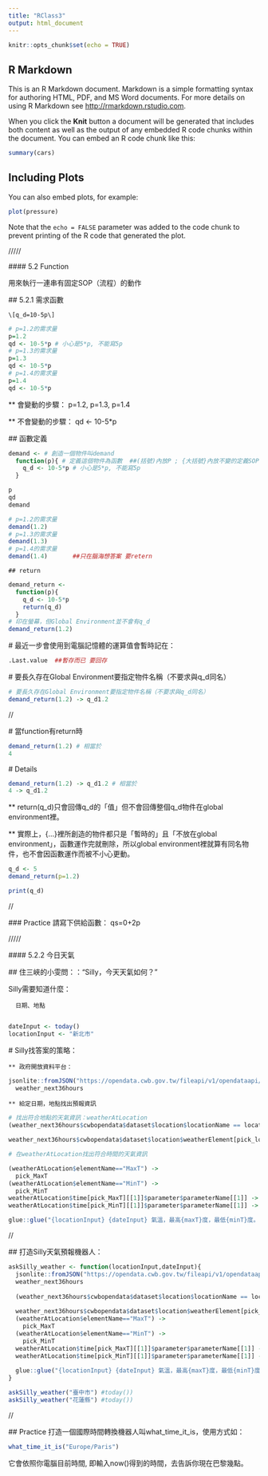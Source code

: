 ```yaml
---
title: "RClass3"
output: html_document
---
```


```r
knitr::opts_chunk$set(echo = TRUE)
```

## R Markdown

This is an R Markdown document. Markdown is a simple formatting syntax for authoring HTML, PDF, and MS Word documents. For more details on using R Markdown see <http://rmarkdown.rstudio.com>.

When you click the **Knit** button a document will be generated that includes both content as well as the output of any embedded R code chunks within the document. You can embed an R code chunk like this:

```r
summary(cars)
```

## Including Plots

You can also embed plots, for example:

```r
plot(pressure)
```

Note that the `echo = FALSE` parameter was added to the code chunk to prevent printing of the R code that generated the plot.


/////


  #### 5.2 Function

用來執行一連串有固定SOP（流程）的動作


  ## 5.2.1 需求函數
    
    \[q_d=10-5p\]

```r
# p=1.2的需求量
p=1.2
qd <- 10-5*p # 小心是5*p, 不能寫5p
# p=1.3的需求量
p=1.3
qd <- 10-5*p
# p=1.4的需求量
p=1.4
qd <- 10-5*p
```

  ** 會變動的步驟：
  p=1.2, p=1.3, p=1.4
  

  **  不會變動的步驟：
  qd <- 10-5*p

  
  ## 函數定義
```r
demand <- # 創造一個物件叫demand
  function(p){ # 定義這個物件為函數  ##(括號)內放P ; {大括號}內放不變的定義SOP
    q_d <- 10-5*p # 小心是5*p, 不能寫5p
  }
```
 
```r
p
qd
demand
```
 
 
```r
# p=1.2的需求量
demand(1.2) 
# p=1.3的需求量
demand(1.3)
# p=1.4的需求量
demand(1.4)       ##只在腦海想答案 要retern
```
 

    ## return
```r
demand_return <- 
  function(p){
    q_d <- 10-5*p
    return(q_d)
  }
# 印在螢幕，但Global Environment並不會有q_d
demand_return(1.2)
```
    
 
 # 最近一步會使用到電腦記憶體的運算值會暫時記在：
```r
.Last.value  ##暫存而已 要回存
```
 
 # 要長久存在Global Environment要指定物件名稱（不要求與q_d同名）
```r
# 要長久存在Global Environment要指定物件名稱（不要求與q_d同名）
demand_return(1.2) -> q_d1.2
```
 
 //
 
 # 當function有return時
```r
demand_return(1.2) # 相當於
4
```
 
 # Details
```r
demand_return(1.2) -> q_d1.2 # 相當於
4 -> q_d1.2
```
 
  ** return(q_d)只會回傳q_d的「值」但不會回傳整個q_d物件在global environment裡。

  ** 實際上，{...}裡所創造的物件都只是「暫時的」且「不放在global environment」，函數運作完就刪除，所以global environment裡就算有同名物件，也不會因函數運作而被不小心更動。
  
  
```r
q_d <- 5
demand_return(p=1.2)

print(q_d)
```
  
 //
 
 ### Practice 
 請寫下供給函數：
          qs=0+2p

/////

  #### 5.2.2 今日天氣

 ## 住三峽的小雯問：：“Silly，今天天氣如何？”

 Silly需要知道什麼：
      
      日期、地點
      
```r
dateInput <- today()
locationInput <- "新北市"
```
      
  # Silly找答案的策略：

    ** 政府開放資料平台：
```r
jsonlite::fromJSON("https://opendata.cwb.gov.tw/fileapi/v1/opendataapi/F-C0032-001?Authorization=rdec-key-123-45678-011121314&format=JSON") ->
  weather_next36hours
```

    ** 給定日期，地點找出預報資訊
```r
# 找出符合地點的天氣資訊：weatherAtLocation
(weather_next36hours$cwbopendata$dataset$location$locationName == locationInput) -> pick_location # 可挑出locationInput的「要/不要」向量

weather_next36hours$cwbopendata$dataset$location$weatherElement[pick_location][[1]] -> weatherAtLocation

# 在weatherAtLocation找出符合時間的天氣資訊

(weatherAtLocation$elementName=="MaxT") ->
  pick_MaxT
(weatherAtLocation$elementName=="MinT") ->
  pick_MinT
weatherAtLocation$time[pick_MaxT][[1]]$parameter$parameterName[[1]] -> maxT
weatherAtLocation$time[pick_MinT][[1]]$parameter$parameterName[[1]] -> minT

glue::glue("{locationInput} {dateInput} 氣溫，最高{maxT}度，最低{minT}度。")
```
//    
 
  ## 打造Silly天氣預報機器人：
```r
askSilly_weather <- function(locationInput,dateInput){
  jsonlite::fromJSON("https://opendata.cwb.gov.tw/fileapi/v1/opendataapi/F-C0032-001?Authorization=rdec-key-123-45678-011121314&format=JSON") ->
  weather_next36hours
  
  (weather_next36hours$cwbopendata$dataset$location$locationName == locationInput) -> pick_location
  
  weather_next36hours$cwbopendata$dataset$location$weatherElement[pick_location][[1]] -> weatherAtLocation
  (weatherAtLocation$elementName=="MaxT") ->
    pick_MaxT
  (weatherAtLocation$elementName=="MinT") ->
    pick_MinT
  weatherAtLocation$time[pick_MaxT][[1]]$parameter$parameterName[[1]] -> maxT
  weatherAtLocation$time[pick_MinT][[1]]$parameter$parameterName[[1]] -> minT
  
  glue::glue("{locationInput} {dateInput} 氣溫，最高{maxT}度，最低{minT}度。")
}
```
  
```r
askSilly_weather("臺中市") #today())
askSilly_weather("花蓮縣") #today())
```

//
 
 ## Practice
打造一個國際時間轉換機器人叫what_time_it_is，使用方式如：
```r
what_time_it_is("Europe/Paris")
```
它會依照你電腦目前時間, 即輸入now()得到的時間，去告訴你現在巴黎幾點。









